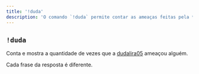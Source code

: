```yaml
---
title: '!duda'
description: 'O comando `!duda` permite contar as ameaças feitas pela *dudalira05*'
---
```


## `!duda`

Conta e mostra a quantidade de vezes que a [dudalira05](https://www.twitch.tv/dudalira05) ameaçou alguém.

Cada frase da resposta é diferente.